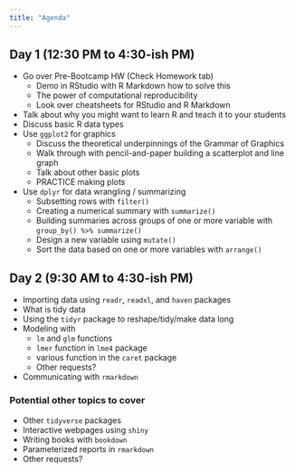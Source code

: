 ```yaml
---
title: "Agenda"
---
```


## Day 1 (12:30 PM to 4:30-ish PM)

- Go over Pre-Bootcamp HW (Check Homework tab)
    - Demo in RStudio with R Markdown how to solve this
    - The power of computational reproducibility
    - Look over cheatsheets for RStudio and R Markdown
- Talk about why you might want to learn R and teach it to your students
- Discuss basic R data types
- Use `ggplot2` for graphics 
    - Discuss the theoretical underpinnings of the Grammar of Graphics
    - Walk through with pencil-and-paper building a scatterplot and line graph
    - Talk about other basic plots
    - PRACTICE making plots
- Use `dplyr` for data wrangling / summarizing
    - Subsetting rows with `filter()`
    - Creating a numerical summary with `summarize()`
    - Building summaries across groups of one or more variable with `group_by() %>% summarize()`
    - Design a new variable using `mutate()`
    - Sort the data based on one or more variables with `arrange()`
    
## Day 2 (9:30 AM to 4:30-ish PM)  

- Importing data using `readr`, `readxl`, and `haven` packages
- What is tidy data
- Using the `tidyr` package to reshape/tidy/make data long
- Modeling with 
    - `lm` and `glm` functions
    - `lmer` function in `lme4` package
    - various function in the `caret` package
    - Other requests?
- Communicating with `rmarkdown`

### Potential other topics to cover

  - Other `tidyverse` packages
  - Interactive webpages using `shiny`
  - Writing books with `bookdown`
  - Parameterized reports in `rmarkdown`
  - Other requests?